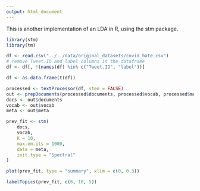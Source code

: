 ```yaml
---
output: html_document
---
```


This is another implementation of an LDA in R, using the stm package.

```r
library(stm)
library(tm)
```

```r
df <- read.csv("../../data/original_datasets/covid_hate.csv")
# remove Tweet.ID and label columns in the dataframe
df <- df[, !(names(df) %in% c("Tweet.ID", "label"))]
```

```r
df <- as.data.frame(t(df))
```

```r
processed <- textProcessor(df, stem = FALSE)
out <- prepDocuments(processed$documents, processed$vocab, processed$meta)
docs <- out$documents
vocab <- out$vocab
meta <- out$meta
```


```r
prev_fit <- stm(
    docs,
    vocab,
    K = 10,
    max.em.its = 1000,
    data = meta,
    init.type = "Spectral"
)
```


```r
plot(prev_fit, type = "summary", xlim = c(0, 0.3))
```


```r
labelTopics(prev_fit, c(6, 10, 5))
```